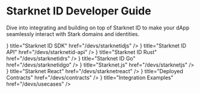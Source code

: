 

# Starknet ID Developer Guide

Dive into integrating and building on top of Starknet ID to make your dApp seamlessly interact with Stark domains and identities.

<Cards>
  <Card
    icon={<Image src={codeIcon} alt="Starknet ID SDK" width={24} height={24} />}
    title="Starknet ID SDK"
    href="/devs/starknetidjs"
  />
  <Card
    icon={<Image src={codeIcon} alt="Starknet ID API" width={24} height={24} />}
    title="Starknet ID API"
    href="/devs/starknetid-api"
  />
  <Card
    icon={
      <Image src={codeIcon} alt="Starknet ID Rust" width={24} height={24} />
    }
    title="Starknet ID Rust"
    href="/devs/starknetidrs"
  />
  <Card
    icon={<Image src={codeIcon} alt="Starknet ID Go" width={24} height={24} />}
    title="Starknet ID Go"
    href="/devs/starknetidgo"
  />
  <Card
    icon={<Image src={codeIcon} alt="Starknet.js" width={24} height={24} />}
    title="Starknet.js"
    href="/devs/starknetjs"
  />
  <Card
    icon={<Image src={codeIcon} alt="Starknet React" width={24} height={24} />}
    title="Starknet React"
    href="/devs/starknetreact"
  />
  <Card
    icon={
      <Image src={codeIcon} alt="Deployed Contracts" width={24} height={24} />
    }
    title="Deployed Contracts"
    href="/devs/contracts"
  />
  <Card
    icon={
      <Image src={codeIcon} alt="Integration Examples" width={24} height={24} />
    }
    title="Integration Examples"
    href="/devs/usecases"
  />
</Cards>
